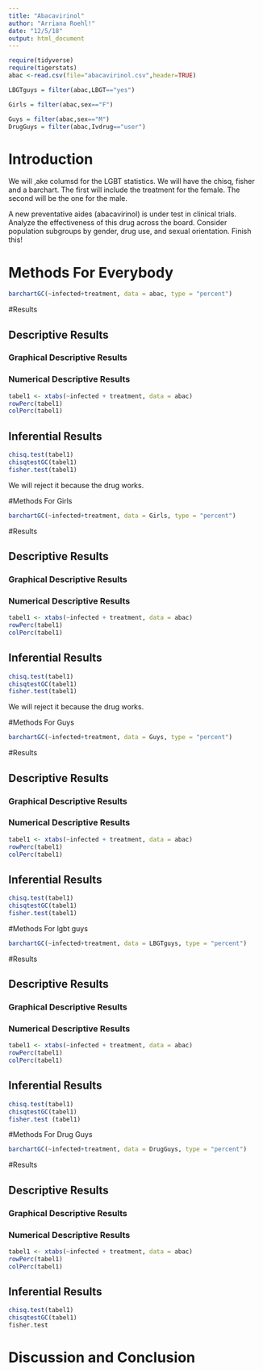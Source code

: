 ```yaml
---
title: "Abacavirinol"
author: "Arriana Roehl!"
date: "12/5/18"
output: html_document
---
```


```r
require(tidyverse)
require(tigerstats)
abac <-read.csv(file="abacavirinol.csv",header=TRUE)
```
```r
LBGTguys = filter(abac,LBGT=="yes")

Girls = filter(abac,sex=="F")

Guys = filter(abac,sex=="M")
DrugGuys = filter(abac,Ivdrug=="user")
```

# Introduction
We will ,ake columsd for the LGBT statistics.  We will have the chisq, fisher and a barchart.  The first will include the treatment for the female.  The second will be the one for the male.
<!--In this section you explain what you are trying to show.  Where did the data come from?  What is the research or other question you are trying to answer?.  If you skimp in this section expect to be marked down in your grade. Paint a picture of the project a couple of paragraphs is expected!-->

A new  preventative aides (abacavirinol) is under test in clinical trials. Analyze the effectiveness of this drug across the board. Consider population subgroups by gender, drug use, and sexual orientation. Finish this!

# Methods For Everybody

<!--Decide on your methods:  use "variable analysis" or other appropriate descriptors.  Make sure to choose at least one graphical method and at least one numerical method. Discuss what data manipulations may be needed for example subsetting or other binning procedures and what sort of graphical displays and inferential tools will be used!-->
```r
barchartGC(~infected+treatment, data = abac, type = "percent")
```


#Results

<!--Divide this section into two sub-sections:  One for your descriptive  results and one for your inferential results.!-->

## Descriptive Results

### Graphical Descriptive Results

<!--Graphical results here.  Make sure to show your code.  Provide appropriate labels for axes, giving units if possible, and provide a good title for the graph, too.  Use the graphical results to describe the patterns if any that exist in the data as focused toward the research question. Bottom line is to explain the features of the graph that are relevant to conforming or departing to what is expected by your null hypothesis !-->



### Numerical Descriptive Results

<!--Numerical results go here. Use the numerical results to describe the patterns if any that exist in the data as focused toward the research question!-->
```r
tabel1 <- xtabs(~infected + treatment, data = abac)
rowPerc(tabel1)
colPerc(tabel1)
```

## Inferential Results

<!--State hypothesis clearly.  Make sure your discussion of the inferential test covers all the aspects that the test output produces, such as test statistic, p-value etc.  Make a decision about the null hypothesis, explain the assumptions on which the selected test/procedure was based, and why the chosen procedure satisfys the assumptions and is appropriate to answer the research question!-->

```r
chisq.test(tabel1)
chisqtestGC(tabel1)
fisher.test(tabel1)
```

We will reject it because the drug works.

#Methods For Girls
```r
barchartGC(~infected+treatment, data = Girls, type = "percent")
```
<!--Decide on your methods:  use "variable analysis" or other appropriate descriptors.  Make sure to choose at least one graphical method and at least one numerical method. Discuss what data manipulations may be needed for example subsetting or other binning procedures and what sort of graphical displays and inferential tools will be used!-->



#Results

<!--Divide this section into two sub-sections:  One for your descriptive  results and one for your inferential results.!-->

## Descriptive Results

### Graphical Descriptive Results

<!--Graphical results here.  Make sure to show your code.  Provide appropriate labels for axes, giving units if possible, and provide a good title for the graph, too.  Use the graphical results to describe the patterns if any that exist in the data as focused toward the research question. Bottom line is to explain the features of the graph that are relevant to conforming or departing to what is expected by your null hypothesis !-->



### Numerical Descriptive Results

<!--Numerical results go here. Use the numerical results to describe the patterns if any that exist in the data as focused toward the research question!-->
```r
tabel1 <- xtabs(~infected + treatment, data = abac)
rowPerc(tabel1)
colPerc(tabel1)
```

## Inferential Results

<!--State hypothesis clearly.  Make sure your discussion of the inferential test covers all the aspects that the test output produces, such as test statistic, p-value etc.  Make a decision about the null hypothesis, explain the assumptions on which the selected test/procedure was based, and why the chosen procedure satisfys the assumptions and is appropriate to answer the research question!-->

```r
chisq.test(tabel1)
chisqtestGC(tabel1)
fisher.test(tabel1)
```

We will reject it because the drug works.


#Methods For Guys
```r
barchartGC(~infected+treatment, data = Guys, type = "percent")
```
<!--Decide on your methods:  use "variable analysis" or other appropriate descriptors.  Make sure to choose at least one graphical method and at least one numerical method. Discuss what data manipulations may be needed for example subsetting or other binning procedures and what sort of graphical displays and inferential tools will be used!-->



#Results

<!--Divide this section into two sub-sections:  One for your descriptive  results and one for your inferential results.!-->

## Descriptive Results

### Graphical Descriptive Results

<!--Graphical results here.  Make sure to show your code.  Provide appropriate labels for axes, giving units if possible, and provide a good title for the graph, too.  Use the graphical results to describe the patterns if any that exist in the data as focused toward the research question. Bottom line is to explain the features of the graph that are relevant to conforming or departing to what is expected by your null hypothesis !-->



### Numerical Descriptive Results

<!--Numerical results go here. Use the numerical results to describe the patterns if any that exist in the data as focused toward the research question!-->
```r
tabel1 <- xtabs(~infected + treatment, data = abac)
rowPerc(tabel1)
colPerc(tabel1)
```

## Inferential Results

<!--State hypothesis clearly.  Make sure your discussion of the inferential test covers all the aspects that the test output produces, such as test statistic, p-value etc.  Make a decision about the null hypothesis, explain the assumptions on which the selected test/procedure was based, and why the chosen procedure satisfys the assumptions and is appropriate to answer the research question!-->

```r
chisq.test(tabel1)
chisqtestGC(tabel1)
fisher.test(tabel1)
```

#Methods For lgbt guys

```r
barchartGC(~infected+treatment, data = LBGTguys, type = "percent")
```



<!--Decide on your methods:  use "variable analysis" or other appropriate descriptors.  Make sure to choose at least one graphical method and at least one numerical method. Discuss what data manipulations may be needed for example subsetting or other binning procedures and what sort of graphical displays and inferential tools will be used!-->


#Results

<!--Divide this section into two sub-sections:  One for your descriptive  results and one for your inferential results.!-->

## Descriptive Results

### Graphical Descriptive Results

<!--Graphical results here.  Make sure to show your code.  Provide appropriate labels for axes, giving units if possible, and provide a good title for the graph, too.  Use the graphical results to describe the patterns if any that exist in the data as focused toward the research question. Bottom line is to explain the features of the graph that are relevant to conforming or departing to what is expected by your null hypothesis !-->



### Numerical Descriptive Results

<!--Numerical results go here. Use the numerical results to describe the patterns if any that exist in the data as focused toward the research question!-->
```r
tabel1 <- xtabs(~infected + treatment, data = abac)
rowPerc(tabel1)
colPerc(tabel1)
```

## Inferential Results

<!--State hypothesis clearly.  Make sure your discussion of the inferential test covers all the aspects that the test output produces, such as test statistic, p-value etc.  Make a decision about the null hypothesis, explain the assumptions on which the selected test/procedure was based, and why the chosen procedure satisfys the assumptions and is appropriate to answer the research question!-->

```r
chisq.test(tabel1)
chisqtestGC(tabel1)
fisher.test (tabel1)
```




#Methods For Drug Guys
<!--Decide on your methods:  use "variable analysis" or other appropriate descriptors.  Make sure to choose at least one graphical method and at least one numerical method. Discuss what data manipulations may be needed for example subsetting or other binning procedures and what sort of graphical displays and inferential tools will be used!-->

```r
barchartGC(~infected+treatment, data = DrugGuys, type = "percent")
```



#Results

<!--Divide this section into two sub-sections:  One for your descriptive  results and one for your inferential results.!-->

## Descriptive Results

### Graphical Descriptive Results

<!--Graphical results here.  Make sure to show your code.  Provide appropriate labels for axes, giving units if possible, and provide a good title for the graph, too.  Use the graphical results to describe the patterns if any that exist in the data as focused toward the research question. Bottom line is to explain the features of the graph that are relevant to conforming or departing to what is expected by your null hypothesis !-->



### Numerical Descriptive Results

<!--Numerical results go here. Use the numerical results to describe the patterns if any that exist in the data as focused toward the research question!-->
```r
tabel1 <- xtabs(~infected + treatment, data = abac)
rowPerc(tabel1)
colPerc(tabel1)
```

## Inferential Results

<!--State hypothesis clearly.  Make sure your discussion of the inferential test covers all the aspects that the test output produces, such as test statistic, p-value etc.  Make a decision about the null hypothesis, explain the assumptions on which the selected test/procedure was based, and why the chosen procedure satisfys the assumptions and is appropriate to answer the research question!-->

```r
chisq.test(tabel1)
chisqtestGC(tabel1)
fisher.test
```



# Discussion and Conclusion

<!--Discussion and conclusion here.  If you found a relationship be sure to consider whether the relationship occurs because one of the variavbles causes the other, or whether they perhasps are related for some other reason.  Watch the chapter 6 videos from the GeorgeTown videos collection.!-->


